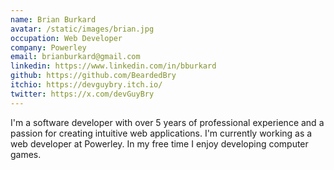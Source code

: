 ```yaml
---
name: Brian Burkard
avatar: /static/images/brian.jpg
occupation: Web Developer
company: Powerley
email: brianburkard@gmail.com
linkedin: https://www.linkedin.com/in/bburkard
github: https://github.com/BeardedBry
itchio: https://devguybry.itch.io/
twitter: https://x.com/devGuyBry
---
```


I'm a software developer with over 5 years of professional experience and a passion for creating intuitive web applications. I'm currently working as a web developer at Powerley. In my free time
I enjoy developing computer games.
